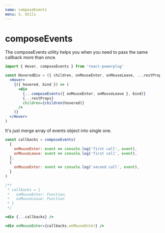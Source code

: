 ```yaml
---
name: composeEvents
menu: 5. Utils
---
```


# composeEvents

The composeEvents utility helps you when you need to pass the same callback more than once.

```jsx
import { Hover, composeEvents } from 'react-powerplug'

const HoveredDiv = ({ children, onMouseEnter, onMouseLeave, ...restProps }) => (
  <Hover>
    {({ hovered, bind }) => (
      <div
        {...composeEvents({ onMouseEnter, onMouseLeave }, bind)}
        {...restProps}
        children={children(hovered)}
      />
    )}
  </Hover>
)
```

It's just merge array of events object into single one.

```jsx
const callbacks = composeEvents(
  {
    onMouseEnter: event => console.log('first call', event),
    onMouseLeave: event => console.log('first call', event),
  },
  {
    onMouseEnter: event => console.log('second call', event),
  }
)

/**
 * callbacks = {
 *   onMouseEnter: Function,
 *   onMouseLeave: Function
 * }
 */

<div {...callbacks} />

<div onMouseEnter={callbacks.onMouseEnter} />
```
